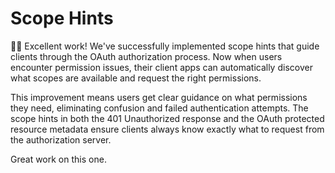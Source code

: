 # Scope Hints

👨‍💼 Excellent work! We've successfully implemented scope hints that guide clients through the OAuth authorization process. Now when users encounter permission issues, their client apps can automatically discover what scopes are available and request the right permissions.

This improvement means users get clear guidance on what permissions they need, eliminating confusion and failed authentication attempts. The scope hints in both the 401 Unauthorized response and the OAuth protected resource metadata ensure clients always know exactly what to request from the authorization server.

Great work on this one.
